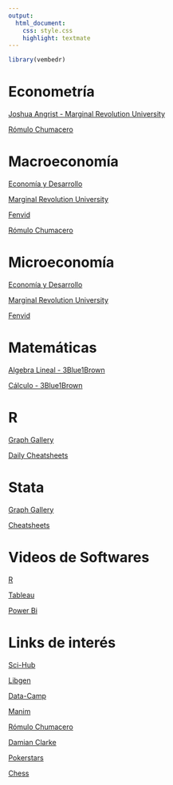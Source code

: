 ```yaml
---
output: 
  html_document:
    css: style.css
    highlight: textmate
---
```


```r
library(vembedr)

```

# Econometría 

[Joshua Angrist - Marginal Revolution University](https://www.youtube.com/playlist?list=PL-uRhZ_p-BM5ovNRg-G6hDib27OCvcyW8)

[Rómulo Chumacero](https://www.youtube.com/playlist?list=PL09ENlvHqN-8jhVrnsgrfi_fyf4RygjgA)


# Macroeconomía

[Economía y Desarrollo](https://www.youtube.com/playlist?list=PLa1CmC-O00yYQ0WpzZ_y9H2w_MtxIcxR0)

[Marginal Revolution University](https://www.youtube.com/playlist?list=PL-uRhZ_p-BM52EbMG1NR1ZfG9tEvcxE4u)

[Fenvid](https://www.youtube.com/playlist?list=PLuWahU49hzjeSgihNzmv0IYroWjpouZyA)

[Rómulo Chumacero](https://www.youtube.com/playlist?list=PL09ENlvHqN-9DNDha4lgbh_NjpTrzHcQl)


# Microeconomía

[Economía y Desarrollo](https://www.youtube.com/playlist?list=PLa1CmC-O00ybeV_NBTPBuE63sTtqkpjaA)

[Marginal Revolution University](https://www.youtube.com/playlist?list=PL-uRhZ_p-BM4XnKSe3BJa23-XKJs_k4KY)

[Fenvid](https://www.youtube.com/playlist?list=PLuWahU49hzjdj1zWjScl_jVR_TDwgOhqt)


# Matemáticas

[Algebra Lineal - 3Blue1Brown](https://www.youtube.com/playlist?list=PLZHQObOWTQDPD3MizzM2xVFitgF8hE_ab)

[Cálculo - 3Blue1Brown](https://www.youtube.com/playlist?list=PLZHQObOWTQDMsr9K-rj53DwVRMYO3t5Yr)

# R

[Graph Gallery](https://r-graph-gallery.com/index.html)

[Daily Cheatsheets](https://twitter.com/daily_r_sheets)

# Stata

[Graph Gallery](https://www.stata.com/support/faqs/graphics/gph/stata-graphs/)

[Cheatsheets](https://www.stata.com/bookstore/statacheatsheets.pdf)


# Videos de Softwares

 [R](https://drive.google.com/drive/folders/1_vhmCecx3-mJhMG461x5bO8DysZu86E6?usp=sharing)
 
 [Tableau](https://drive.google.com/drive/folders/1FRkEzO7WXvBks20ncTVeEPIcsc9HL0Ix?usp=sharing)

 [Power Bi](https://drive.google.com/drive/folders/1EuLQJXry9V6u1oi6FayROaoEcUqwSg0-?usp=sharing)


# Links de interés
 [Sci-Hub](https://sci-hub.se/)

 [Libgen](http://libgen.rs/)
 
 [Data-Camp](https://www.datacamp.com/)
 
 [Manim](https://docs.manim.community/en/stable/index.html)

 [Rómulo Chumacero](http://rchumace.econ.uchile.cl/)
 
 [Damian Clarke](https://www.damianclarke.net/)
 
 [Pokerstars](https://www.pokerstars.com/es-419/)
 
 [Chess](https://www.chess.com/)
